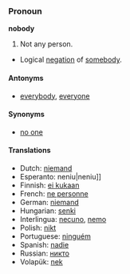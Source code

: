 === Pronoun ===

'''nobody'''

#Not any person.
*Logical [[negation]] of [[somebody]].

==== Antonyms ====
*[[everybody]], [[everyone]]

==== Synonyms ====
*[[no one]]

==== Translations ====
*Dutch: [[niemand]]
*Esperanto: {{msg:ReVo}}neniu|neniu]]
*Finnish: [[ei kukaan]]
*French: [[ne personne]]
*German: [[niemand]]
*Hungarian: [[senki]]
*Interlingua: [[necuno]], [[nemo]]
*Polish: [[nikt]]
*Portuguese: [[ninguém]]
*Spanish: [[nadie]]
*Russian: [[никто]]
*Volapük: [[nek]]
